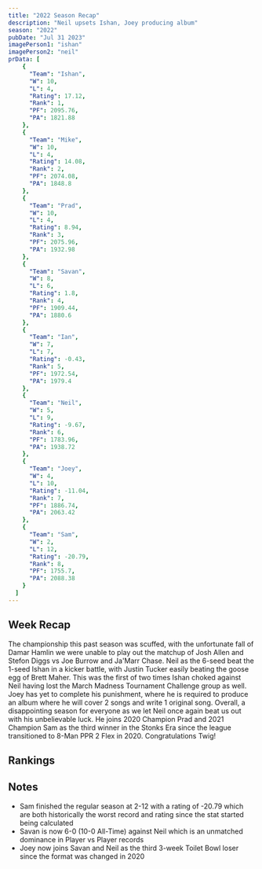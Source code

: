 ```yaml
---
title: "2022 Season Recap"
description: "Neil upsets Ishan, Joey producing album"
season: "2022"
pubDate: "Jul 31 2023"
imagePerson1: "ishan"
imagePerson2: "neil"
prData: [
	{
	  "Team": "Ishan",
	  "W": 10,
	  "L": 4,
	  "Rating": 17.12,
	  "Rank": 1,
	  "PF": 2095.76,
	  "PA": 1821.88
	},
	{
	  "Team": "Mike",
	  "W": 10,
	  "L": 4,
	  "Rating": 14.08,
	  "Rank": 2,
	  "PF": 2074.08,
	  "PA": 1848.8
	},
	{
	  "Team": "Prad",
	  "W": 10,
	  "L": 4,
	  "Rating": 8.94,
	  "Rank": 3,
	  "PF": 2075.96,
	  "PA": 1932.98
	},
	{
	  "Team": "Savan",
	  "W": 8,
	  "L": 6,
	  "Rating": 1.8,
	  "Rank": 4,
	  "PF": 1909.44,
	  "PA": 1880.6
	},
	{
	  "Team": "Ian",
	  "W": 7,
	  "L": 7,
	  "Rating": -0.43,
	  "Rank": 5,
	  "PF": 1972.54,
	  "PA": 1979.4
	},
	{
	  "Team": "Neil",
	  "W": 5,
	  "L": 9,
	  "Rating": -9.67,
	  "Rank": 6,
	  "PF": 1783.96,
	  "PA": 1938.72
	},
	{
	  "Team": "Joey",
	  "W": 4,
	  "L": 10,
	  "Rating": -11.04,
	  "Rank": 7,
	  "PF": 1886.74,
	  "PA": 2063.42
	},
	{
	  "Team": "Sam",
	  "W": 2,
	  "L": 12,
	  "Rating": -20.79,
	  "Rank": 8,
	  "PF": 1755.7,
	  "PA": 2088.38
	}
  ]
---
```



## Week Recap

The championship this past season was scuffed, with the unfortunate fall of Damar Hamlin we were unable to play out the matchup 
of Josh Allen and Stefon Diggs vs Joe Burrow and Ja'Marr Chase. Neil as the 6-seed beat the 1-seed Ishan in a kicker battle, 
with Justin Tucker easily beating the goose egg of Brett Maher. This was the first of two times Ishan choked against Neil having
lost the March Madness Tournament Challenge group as well. Joey has yet to complete his punishment, where he is required to 
produce an album where he will cover 2 songs and write 1 original song. Overall, a disappointing season for everyone as we let 
Neil once again beat us out with his unbelievable luck. He joins 2020 Champion Prad and 2021 Champion Sam as the third winner
in the Stonks Era since the league transitioned to 8-Man PPR 2 Flex in 2020. Congratulations Twig!

## Rankings

<PowerRankingTable client:load data={frontmatter.prData} />

## Notes

* Sam finished the regular season at 2-12 with a rating of -20.79 which are both historically the worst record and rating since
the stat started being calculated
* Savan is now 6-0 (10-0 All-Time) against Neil which is an unmatched dominance in Player vs Player records
* Joey now joins Savan and Neil as the third 3-week Toilet Bowl loser since the format was changed in 2020
